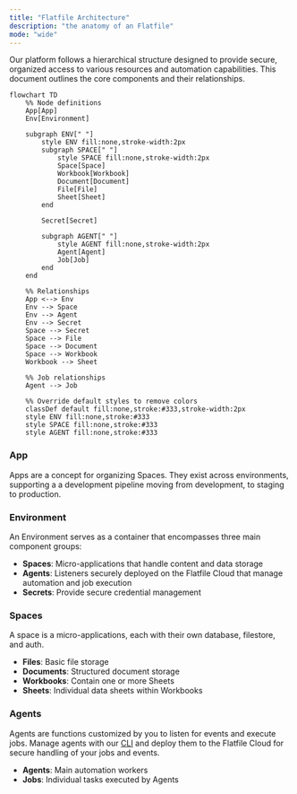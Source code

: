 ```yaml
---
title: "Flatfile Architecture"
description: "the anatomy of an Flatfile"
mode: "wide"
---
```


Our platform follows a hierarchical structure designed to provide secure, organized access to various resources and automation capabilities. This document outlines the core components and their relationships.

```mermaid
flowchart TD
    %% Node definitions
    App[App]
    Env[Environment]

    subgraph ENV[" "]
        style ENV fill:none,stroke-width:2px
        subgraph SPACE[" "]
            style SPACE fill:none,stroke-width:2px
            Space[Space]
            Workbook[Workbook]
            Document[Document]
            File[File]
            Sheet[Sheet]
        end

        Secret[Secret]

        subgraph AGENT[" "]
            style AGENT fill:none,stroke-width:2px
            Agent[Agent]
            Job[Job]
        end
    end

    %% Relationships
    App <--> Env
    Env --> Space
    Env --> Agent
    Env --> Secret
    Space --> Secret
    Space --> File
    Space --> Document
    Space --> Workbook
    Workbook --> Sheet

    %% Job relationships
    Agent --> Job

    %% Override default styles to remove colors
    classDef default fill:none,stroke:#333,stroke-width:2px
    style ENV fill:none,stroke:#333
    style SPACE fill:none,stroke:#333
    style AGENT fill:none,stroke:#333
```

### App

Apps are a concept for organizing Spaces. They exist across environments, supporting a a development pipeline moving from development, to staging to production.

### Environment
An Environment serves as a container that encompasses three main component groups:

- **Spaces**: Micro-applications that handle content and data storage
- **Agents**: Listeners securely deployed on the Flatfile Cloud that manage automation and job execution
- **Secrets**: Provide secure credential management

### Spaces
A space is a micro-applications, each with their own database, filestore, and auth.

- **Files**: Basic file storage
- **Documents**: Structured document storage
- **Workbooks**: Contain one or more Sheets
- **Sheets**: Individual data sheets within Workbooks

### Agents
Agents are functions customized by you to listen for events and execute jobs. Manage agents with our [CLI](/documentation/core-libraries/cli) and deploy them to the Flatfile Cloud for secure handling of your jobs and events.

- **Agents**: Main automation workers
- **Jobs**: Individual tasks executed by Agents
